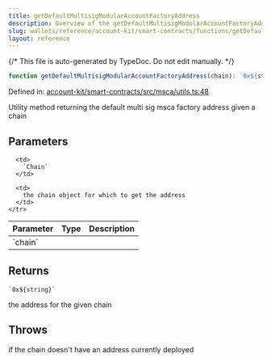 ```yaml
---
title: getDefaultMultisigModularAccountFactoryAddress
description: Overview of the getDefaultMultisigModularAccountFactoryAddress function
slug: wallets/reference/account-kit/smart-contracts/functions/getDefaultMultisigModularAccountFactoryAddress
layout: reference
---
```


{/* This file is auto-generated by TypeDoc. Do not edit manually. */}

```ts
function getDefaultMultisigModularAccountFactoryAddress(chain): `0x${string}`;
```

Defined in: [account-kit/smart-contracts/src/msca/utils.ts:48](https://github.com/alchemyplatform/aa-sdk/blob/dc58c113ff1eeb06d4b3f76c505cbbaad47db8fc/account-kit/smart-contracts/src/msca/utils.ts#L48)

Utility method returning the default multi sig msca factory address given a chain

## Parameters

<table>
  <thead>
    <tr>
      <th align="left">Parameter</th>
      <th align="left">Type</th>
      <th align="left">Description</th>
    </tr>
  </thead>

  <tbody>
    <tr>
      <td>
        `chain`
      </td>

      <td>
        `Chain`
      </td>

      <td>
        the chain object for which to get the address
      </td>
    </tr>

  </tbody>
</table>

## Returns

`` `0x${string}` ``

the address for the given chain

## Throws

if the chain doesn't have an address currently deployed
